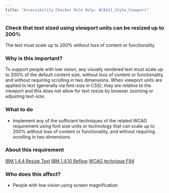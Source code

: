 ```yaml
---
title: "Accessibility Checker Rule Help: WCAG21_Style_Viewport"
---
```


<div className="toolHelp">
<Row>
<Column colLg={16} colMd={8} colSm={4} className="toolHead">

### Check that text sized using viewport units can be resized up to 200%

<div id="locLevel"></div>

The text must scale up to 200% without loss of content or functionality

</Column>
</Row>
<Row>
<Column colLg={11} colMd={5} colSm={4} className="toolMain">

### Why is this important?

To support people with low vision, any visually rendered text must scale up to 200% of the default content size, without loss of content or functionality and without requiring scrolling in two dimensions. When viewport units are applied to text (generally via font-size in CSS), they are relative to the viewport and this does not allow for text resize by browser zooming or adjusting text-size.

<div id="locSnippet"></div>

### What to do

* Implement any of the sufficient techniques of the related WCAG requirement using font size units or technology that can scale up to 200% without loss of content or functionality, and without requiring scrolling in two dimensions.

</Column>
<Column colLg={5} colMd={3} colSm={4} className="toolLeft">

### About this requirement

[IBM 1.4.4 Resize Text](https://www.ibm.com/able/requirements/requirements/#1_4_4)
[IBM 1.4.10 Reflow](https://www.ibm.com/able/requirements/requirements/#1_4_10)
[WCAG technique F94](https://www.w3.org/WAI/WCAG21/Techniques/failures/F94)

### Who does this affect?

* People with low vision using screen magnification

</Column>
</Row>
</div>

